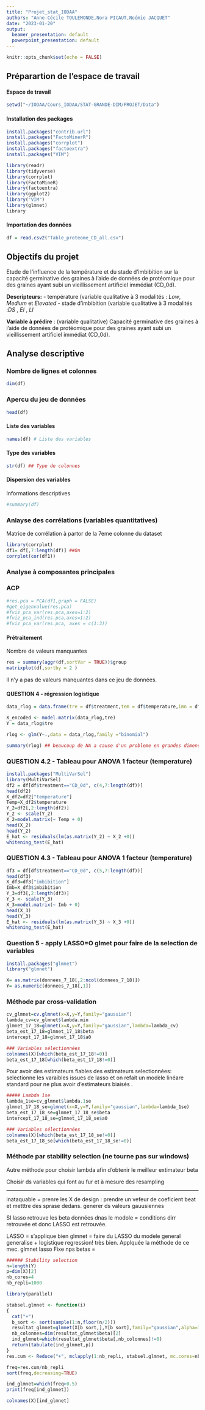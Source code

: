 ---
title: "Projet_stat_IODAA"
authors: "Anne-Cécile TOULEMONDE,Nora PICAUT,Noémie JACQUET"
date: "2023-01-20"
output:
  beamer_presentation: default
  powerpoint_presentation: default
---

```{r setup, include=FALSE}
knitr::opts_chunk$set(echo = FALSE)
```

## Préparartion de l'espace de travail 

#### Espace de  travail 
```{r}
setwd("~/IODAA/Cours_IODAA/STAT-GRANDE-DIM/PROJET/Data")
```

#### Installation des packages 

```{r}
install.packages("contrib.url")
install.packages("FactoMinerR")
install.packages("corrplot")
install.packages("factoextra")
install.packages("VIM")
```

```{r cars}
library(readr)
library(tidyverse)
library(corrplot)
library(FactoMineR)
library(factoextra)
library(ggplot2)
library("VIM")
library(glmnet)
library
```

#### Importation des données 

```{r pressure, echo=FALSE}
df = read.csv2("Table_proteome_CD_all.csv")
```

## Objectifs du projet
Etude de l'influence de la température et du stade d'imbibition sur la capacité germinative des graines à l'aide de données de protéomique pour des graines ayant subi un vieillissement artificiel immédiat (CD_0d).

**Descripteurs:** 
- température (variable qualitative à 3 modalités : *Low*, *Medium* et *Elevated*
- stade d'imbibition (variable qualitative à 3 modalités :*DS* , *EI* , *LI*

**Variable à prédire** : (variable qualitative) Capacité germinative des graines à l'aide de données de protéomique
pour des graines ayant subi un vieillissement artificiel immédiat (CD_0d).

## Analyse descriptive 
### Nombre de lignes et colonnes 
```{r}
dim(df)
```

### Apercu du jeu de données 
```{r}
head(df)
```
#### Liste des variables 
```{r}
names(df) # Liste des variables 
```
#### Type des variables 

```{r}
str(df) ## Type de colonnes 
```

#### Dispersion des variables 
Informations descriptives 
```{r}
#summary(df) 
```

### Anlayse des corrélations (variables quantitatives)
Matrice de corrélation à partor de la 7eme colonne du dataset 
```{r}
library(corrplot)
df1= df[,7:length(df)] ##On
corrplot(cor(df1))
```

### Analyse à composantes principales
### ACP 

```{r}
#res.pca = PCA(df1,graph = FALSE)
#get_eigenvalue(res.pca)
#fviz_pca_var(res.pca,axes=1:2)
#fviz_pca_ind(res.pca,axes=1:2)
#fviz_pca_var(res.pca, axes = c(1:3))
```


#### Prétraitement 
Nombre de valeurs manquantes 
```{r}
res = summary(aggr(df,sortVar = TRUE))$group
matrixplot(df,sortby = 2 )
```
Il n'y a pas de valeurs manquantes dans ce jeu de données. 

#### QUESTION 4 - régression logistique 
```{r}
data_rlog = data.frame(tre = df$treatment,tem = df$temperature,imn = df$imbibition)

X_encoded <- model.matrix(data_rlog,tre)
Y = data_rlog$tre

rlog <- glm(Y~.,data = data_rlog,family ="binomial")

summary(rlog) ## beaucoup de NA a cause d'un probleme en grandes dimensions.$
```


### QUESTION 4.2 - Tableau pour ANOVA 1 facteur (temperature) 
```{r}
install.packages("MultiVarSel")
library(MultiVarSel)
df2 = df[df$treatment=="CD_0d", c(4,7:length(df))]
head(df2)
X_df2=df2["temperature"]
Temp=X_df2$temperature
Y_2=df2[,2:length(df2)]
Y_2 <- scale(Y_2)
X_2=model.matrix(~ Temp + 0)
head(X_2)
head(Y_2)
E_hat <- residuals(lm(as.matrix(Y_2) ~ X_2 +0))
whitening_test(E_hat)
```
### QUESTION 4.3 - Tableau pour ANOVA 1 facteur (temperature) 
```{r}
df3 = df[df$treatment=="CD_0d", c(5,7:length(df))]
head(df3)
X_df3=df3["imbibition"]
Imb=X_df3$imbibition   
Y_3=df3[,2:length(df3)]
Y_3 <- scale(Y_3)
X_3=model.matrix(~ Imb + 0)
head(X_3)
head(Y_3)
E_hat <- residuals(lm(as.matrix(Y_3) ~ X_3 +0))
whitening_test(E_hat)
```

### Question 5 - apply LASS0=O glmet pour faire de la selection de variables 
```{r}
install.packages("glmnet")
library("glmnet")
```

```{r}
X= as.matrix(donnees_7_18[,2:ncol(donnees_7_18)])
Y= as.numeric(donnees_7_18[,1])
```

### Méthode par cross-validation

```{r}
cv_glmnet=cv.glmnet(x=X,y=Y,family="gaussian")
lambda_cv=cv_glmnet$lambda.min
glmnet_17_18=glmnet(x=X,y=Y,family="gaussian",lambda=lambda_cv)
beta_est_17_18=glmnet_17_18$beta
intercept_17_18=glmnet_17_18$a0

### Variables sélectionnées
colnames(X)[which(beta_est_17_18!=0)]
beta_est_17_18[which(beta_est_17_18!=0)]
```

Pour avoir des estimateurs fiables des estimateurs selectionnées: selectionne les varaibles issues de lasso et on refait un modèle linéare standard pour ne plus avoir d'estimateurs biaisés .

```{r}
##### Lambda 1se
lambda_1se=cv_glmnet$lambda.1se
glmnet_17_18_se=glmnet(x=X,y=Y,family="gaussian",lambda=lambda_1se)
beta_est_17_18_se=glmnet_17_18_se$beta
intercept_17_18_se=glmnet_17_18_se$a0

### Variables sélectionnées
colnames(X)[which(beta_est_17_18_se!=0)]
beta_est_17_18_se[which(beta_est_17_18_se!=0)]
```

### Méthode par stability selection (ne tourne pas sur windows)
Autre méthode pour choisir lambda afin d'obtenir le meilleur extimateur beta

Choisir ds variables qui font au fur et à mesure des resampling

--------- 
inataquable = prenre les X de design : prendre un vefeur de coeficient beat et metttre des sprase dedans. 
generer ds valeurs gauusiennes 

SI lasso retrouve les beta données dnas le modole = conditions dirr retrouvée et donc LASSO est retrouvée.

LASSO = s'applique bien glmnet = faire du LASSO du modele general generalise + logistique regression! très bien. Applquée la méthode de ce mec. glmnet lasso
Fixe nps betas  = 

```{r}
###### Stability selection
n=length(Y)
p=dim(X)[2]
nb_cores=4
nb_repli=1000

library(parallel)

stabsel.glmnet <- function(i) 
{
  cat("+")
  b_sort <- sort(sample(1:n,floor(n/2)))
  resultat_glmnet=glmnet(X[b_sort,],Y[b_sort],family="gaussian",alpha=1)
  nb_colonnes=dim(resultat_glmnet$beta)[2]
  ind_glmnet=which(resultat_glmnet$beta[,nb_colonnes]!=0)
  return(tabulate(ind_glmnet,p))
}
res.cum <- Reduce("+", mclapply(1:nb_repli, stabsel.glmnet, mc.cores=nb_cores))

freq=res.cum/nb_repli
sort(freq,decreasing=TRUE)

ind_glmnet=which(freq>0.5)
print(freq[ind_glmnet])

colnames(X)[ind_glmnet]
```
